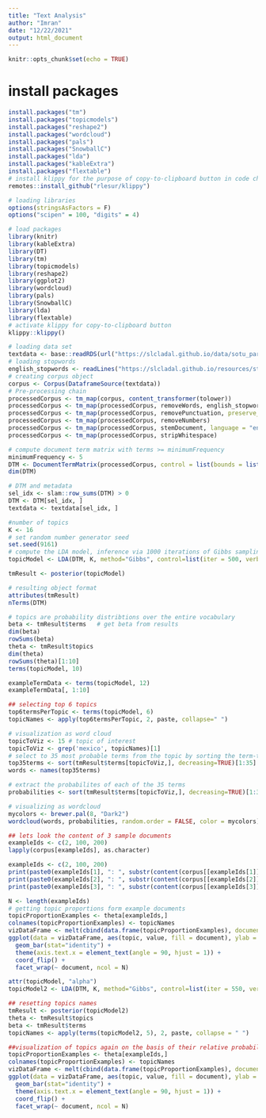 ```yaml
---
title: "Text Analysis"
author: "Imran"
date: "12/22/2021"
output: html_document
---
```


```r
knitr::opts_chunk$set(echo = TRUE)
```

# install packages

```r
install.packages("tm")
install.packages("topicmodels")
install.packages("reshape2")
install.packages("wordcloud")
install.packages("pals")
install.packages("SnowballC")
install.packages("lda")
install.packages("kableExtra")
install.packages("flextable")
# install klippy for the purpose of copy-to-clipboard button in code chunks
remotes::install_github("rlesur/klippy")
```
```r
# loading libraries
options(stringsAsFactors = F)
options("scipen" = 100, "digits" = 4)

# load packages
library(knitr) 
library(kableExtra) 
library(DT)
library(tm)
library(topicmodels)
library(reshape2)
library(ggplot2)
library(wordcloud)
library(pals)
library(SnowballC)
library(lda)
library(flextable)
# activate klippy for copy-to-clipboard button
klippy::klippy()
```

```r
# loading data set
textdata <- base::readRDS(url("https://slcladal.github.io/data/sotu_paragraphs.rda", "rb"))
# loading stopwords
english_stopwords <- readLines("https://slcladal.github.io/resources/stopwords_en.txt", encoding = "UTF-8")
# creating corpus object
corpus <- Corpus(DataframeSource(textdata))
# Pre-processing chain
processedCorpus <- tm_map(corpus, content_transformer(tolower))
processedCorpus <- tm_map(processedCorpus, removeWords, english_stopwords)
processedCorpus <- tm_map(processedCorpus, removePunctuation, preserve_intra_word_dashes = TRUE)
processedCorpus <- tm_map(processedCorpus, removeNumbers)
processedCorpus <- tm_map(processedCorpus, stemDocument, language = "en")
processedCorpus <- tm_map(processedCorpus, stripWhitespace)


```

```r
# compute document term matrix with terms >= minimumFrequency
minimumFrequency <- 5
DTM <- DocumentTermMatrix(processedCorpus, control = list(bounds = list(global = c(minimumFrequency, Inf))))
dim(DTM)
```

```r
# DTM and metadata
sel_idx <- slam::row_sums(DTM) > 0
DTM <- DTM[sel_idx, ]
textdata <- textdata[sel_idx, ]
```

```r
#number of topics
K <- 16
# set random number generator seed
set.seed(9161)
# compute the LDA model, inference via 1000 iterations of Gibbs sampling
topicModel <- LDA(DTM, K, method="Gibbs", control=list(iter = 500, verbose = 25))
```
```r
tmResult <- posterior(topicModel)

# resulting object format
attributes(tmResult)
nTerms(DTM)  

# topics are probability distribtions over the entire vocabulary
beta <- tmResult$terms   # get beta from results
dim(beta)
rowSums(beta)
theta <- tmResult$topics 
dim(theta)
rowSums(theta)[1:10]
terms(topicModel, 10)
```

```r
exampleTermData <- terms(topicModel, 12)
exampleTermData[, 1:10]
```

```r
## selecting top 6 topics
top6termsPerTopic <- terms(topicModel, 6)
topicNames <- apply(top6termsPerTopic, 2, paste, collapse=" ")
```

```r
# visualization as word cloud
topicToViz <- 15 # topic of interest
topicToViz <- grep('mexico', topicNames)[1]
# select to 35 most probable terms from the topic by sorting the term-topic-probability vector in decreasing order
top35terms <- sort(tmResult$terms[topicToViz,], decreasing=TRUE)[1:35]
words <- names(top35terms)

# extract the probabilites of each of the 35 terms
probabilities <- sort(tmResult$terms[topicToViz,], decreasing=TRUE)[1:35]

# visualizing as wordcloud
mycolors <- brewer.pal(8, "Dark2")
wordcloud(words, probabilities, random.order = FALSE, color = mycolors)
```
```r
## lets look the content of 3 sample documents
exampleIds <- c(2, 100, 200)
lapply(corpus[exampleIds], as.character)
```
```r
exampleIds <- c(2, 100, 200)
print(paste0(exampleIds[1], ": ", substr(content(corpus[[exampleIds[1]]]), 0, 500), '...'))
print(paste0(exampleIds[2], ": ", substr(content(corpus[[exampleIds[2]]]), 0, 350), '...'))
print(paste0(exampleIds[3], ": ", substr(content(corpus[[exampleIds[3]]]), 0, 400), '...'))
```

```r
N <- length(exampleIds)
# getting topic proportions form example documents
topicProportionExamples <- theta[exampleIds,]
colnames(topicProportionExamples) <- topicNames
vizDataFrame <- melt(cbind(data.frame(topicProportionExamples), document = factor(1:N)), variable.name = "topic", id.vars = "document")  
ggplot(data = vizDataFrame, aes(topic, value, fill = document), ylab = "proportion") + 
  geom_bar(stat="identity") +
  theme(axis.text.x = element_text(angle = 90, hjust = 1)) +  
  coord_flip() +
  facet_wrap(~ document, ncol = N)

```
```r
attr(topicModel, "alpha")
topicModel2 <- LDA(DTM, K, method="Gibbs", control=list(iter = 550, verbose = 30, alpha = 0.2))
```
```r
## resetting topics names
tmResult <- posterior(topicModel2)
theta <- tmResult$topics
beta <- tmResult$terms
topicNames <- apply(terms(topicModel2, 5), 2, paste, collapse = " ")
```

```r
##visualization of topics again on the basis of their relative probabilities
topicProportionExamples <- theta[exampleIds,]
colnames(topicProportionExamples) <- topicNames
vizDataFrame <- melt(cbind(data.frame(topicProportionExamples), document = factor(1:N)), variable.name = "topic", id.vars = "document")  
ggplot(data = vizDataFrame, aes(topic, value, fill = document), ylab = "proportion") + 
  geom_bar(stat="identity") +
  theme(axis.text.x = element_text(angle = 90, hjust = 1)) +  
  coord_flip() +
  facet_wrap(~ document, ncol = N)
```

